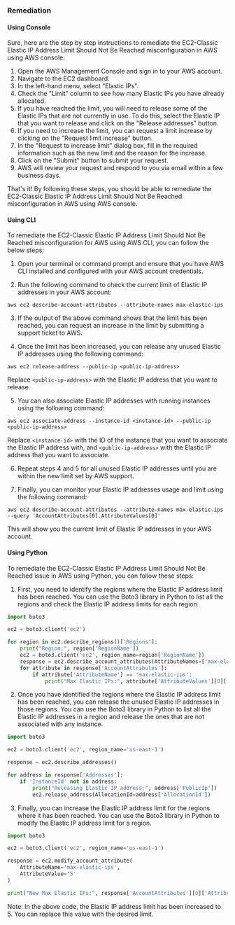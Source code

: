 ### Remediation

#### Using Console

Sure, here are the step by step instructions to remediate the EC2-Classic Elastic IP Address Limit Should Not Be Reached misconfiguration in AWS using AWS console:

1. Open the AWS Management Console and sign in to your AWS account.
2. Navigate to the EC2 dashboard.
3. In the left-hand menu, select "Elastic IPs".
4. Check the "Limit" column to see how many Elastic IPs you have already allocated.
5. If you have reached the limit, you will need to release some of the Elastic IPs that are not currently in use. To do this, select the Elastic IP that you want to release and click on the "Release addresses" button.
6. If you need to increase the limit, you can request a limit increase by clicking on the "Request limit increase" button.
7. In the "Request to increase limit" dialog box, fill in the required information such as the new limit and the reason for the increase.
8. Click on the "Submit" button to submit your request.
9. AWS will review your request and respond to you via email within a few business days.

That's it! By following these steps, you should be able to remediate the EC2-Classic Elastic IP Address Limit Should Not Be Reached misconfiguration in AWS using AWS console.

#### Using CLI

To remediate the EC2-Classic Elastic IP Address Limit Should Not Be Reached misconfiguration for AWS using AWS CLI, you can follow the below steps:

1. Open your terminal or command prompt and ensure that you have AWS CLI installed and configured with your AWS account credentials.

2. Run the following command to check the current limit of Elastic IP addresses in your AWS account:

```
aws ec2 describe-account-attributes --attribute-names max-elastic-ips
```

3. If the output of the above command shows that the limit has been reached, you can request an increase in the limit by submitting a support ticket to AWS.

4. Once the limit has been increased, you can release any unused Elastic IP addresses using the following command:

```
aws ec2 release-address --public-ip <public-ip-address>
```

Replace `<public-ip-address>` with the Elastic IP address that you want to release.

5. You can also associate Elastic IP addresses with running instances using the following command:

```
aws ec2 associate-address --instance-id <instance-id> --public-ip <public-ip-address>
```

Replace `<instance-id>` with the ID of the instance that you want to associate the Elastic IP address with, and `<public-ip-address>` with the Elastic IP address that you want to associate.

6. Repeat steps 4 and 5 for all unused Elastic IP addresses until you are within the new limit set by AWS support.

7. Finally, you can monitor your Elastic IP addresses usage and limit using the following command:

```
aws ec2 describe-account-attributes --attribute-names max-elastic-ips --query 'AccountAttributes[0].AttributeValues[0]'
```

This will show you the current limit of Elastic IP addresses in your AWS account.

#### Using Python

To remediate the EC2-Classic Elastic IP Address Limit Should Not Be Reached issue in AWS using Python, you can follow these steps:

1. First, you need to identify the regions where the Elastic IP address limit has been reached. You can use the Boto3 library in Python to list all the regions and check the Elastic IP address limits for each region.

```python
import boto3

ec2 = boto3.client('ec2')

for region in ec2.describe_regions()['Regions']:
    print("Region:", region['RegionName'])
    ec2 = boto3.client('ec2', region_name=region['RegionName'])
    response = ec2.describe_account_attributes(AttributeNames=['max-elastic-ips'])
    for attribute in response['AccountAttributes']:
        if attribute['AttributeName'] == 'max-elastic-ips':
            print("Max Elastic IPs:", attribute['AttributeValues'][0]['AttributeValue'])
```

2. Once you have identified the regions where the Elastic IP address limit has been reached, you can release the unused Elastic IP addresses in those regions. You can use the Boto3 library in Python to list all the Elastic IP addresses in a region and release the ones that are not associated with any instance.

```python
import boto3

ec2 = boto3.client('ec2', region_name='us-east-1')

response = ec2.describe_addresses()

for address in response['Addresses']:
    if 'InstanceId' not in address:
        print("Releasing Elastic IP address:", address['PublicIp'])
        ec2.release_address(AllocationId=address['AllocationId'])
```

3. Finally, you can increase the Elastic IP address limit for the regions where it has been reached. You can use the Boto3 library in Python to modify the Elastic IP address limit for a region.

```python
import boto3

ec2 = boto3.client('ec2', region_name='us-east-1')

response = ec2.modify_account_attribute(
    AttributeName='max-elastic-ips',
    AttributeValue='5'
)

print("New Max Elastic IPs:", response['AccountAttributes'][0]['AttributeValues'][0]['AttributeValue'])
```

Note: In the above code, the Elastic IP address limit has been increased to 5. You can replace this value with the desired limit.

